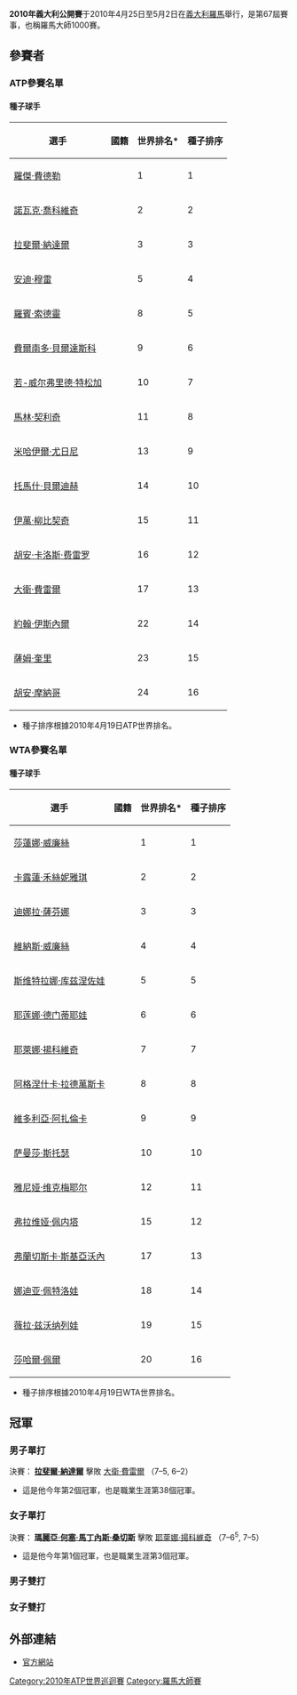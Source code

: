 {{noteTA
|T=zh:2010年意大利公开赛; zh-hk:2010年義大利公開賽; zh-tw:2010年義大利公開賽;
|1=zh:2010年蒙地卡羅勞力士大師賽; zh-hk:2010年蒙特卡洛劳力士大师赛; zh-tw:2010年蒙地卡羅勞力士大師賽;
|2=zh:2010年意大利公开赛; zh-hk:2010年義大利公開賽; zh-tw:2010年義大利公開賽;
|3=zh:罗马; zh-hans:羅馬; zh-tw:羅馬;
}}
{{TennisEventInfo|2010|義大利公開賽|
| date=4月24日 - 5月2日 (男子)<br /> 4月30日 - 5月8日 (女子)
| edition=67屆
| defchampms={{flagicon|ESP}} [[拉斐爾·納達爾|拉斐爾·納達爾]]
| defchampws={{flagicon|RUS}} [[迪娜拉·薩芬娜|迪娜拉·薩芬娜]]
| defchampmd={{flagicon|CAN}} [[丹尼尔·内斯特|丹尼尔·内斯特]] / {{flagicon|SRB}} [[内纳德·齐莫尼奇|内纳德·齐莫尼奇]]
| defchampwd={{flagicon|TPE}} [[謝淑薇|謝淑薇]] / {{flagicon|CHN}} [[彭帥|彭帥]]
}}

'''2010年義大利公開賽'''于2010年4月25日至5月2日在[[義大利|義大利]][[羅馬|羅馬]]舉行，是第67屆賽事，也稱羅馬大師1000賽。

==參賽者==
{{col-begin}}
{{col-2}}
===ATP參賽名單===
====種子球手====
{| class="wikitable" border="1"
|-
! 選手
! 國籍
! 世界排名*
! 種子排序
|-
| [[羅傑·費德勒|羅傑·費德勒]] 
| {{SUI}} 
| 1
| 1
|-
| [[諾瓦克·喬科維奇|諾瓦克·喬科維奇]]
| {{flag|Serbia}} 
| 2
| 2
|-
| [[拉斐爾·納達爾|拉斐爾·納達爾]] 
| {{flag|Spain}} 
| 3
| 3
|-
| [[安迪·穆雷|安迪·穆雷]] 
| {{flag|Great Britain}}
| 5
| 4
|-
| [[羅賓·索德靈|羅賓·索德靈]]   
| {{flag|Sweden}} 
| 8
| 5
|-
| [[費爾南多·貝爾達斯科|費爾南多·貝爾達斯科]]
| {{flag|Spain}} 
| 9
| 6
|-
| [[若-威尔弗里德·特松加|若-威尔弗里德·特松加]]    
| {{flag|France}} 
| 10
| 7
|-
| [[馬林·契利奇|馬林·契利奇]]   
| {{flag|Croatia}} 
| 11
| 8
|-
| [[米哈伊爾·尤日尼|米哈伊爾·尤日尼]]
| {{flag|Russia}} 
| 13
| 9
|-
| [[托馬什·貝爾迪赫|托馬什·貝爾迪赫]]
| {{flag|Czech Republic}} 
| 14
| 10
|-
| [[伊萬·柳比契奇|伊萬·柳比契奇]]   
| {{flag|Croatia}} 
| 15
| 11
|-
| [[胡安·卡洛斯·费雷罗|胡安·卡洛斯·费雷罗]]
| {{flag|Spain}} 
| 16
| 12
|-
| [[大衛·費雷爾|大衛·費雷爾]]  
| {{flag|Spain}} 
| 17
| 13
|-
| [[約翰·伊斯內爾|約翰·伊斯內爾]]
| {{flag|United States}} 
| 22
| 14
|-
| [[薩姆·奎里|薩姆·奎里]]
| {{flag|United States}} 
| 23
| 15
|-
| [[胡安·摩納哥|胡安·摩納哥]]   
| {{flag|Argentina}} 
| 24
| 16
|}
* 種子排序根據2010年4月19日ATP世界排名。
{{col-2}}
===WTA參賽名單===
====種子球手====
{| class="wikitable" border="1"
|-
! 選手
! 國籍
! 世界排名*
! 種子排序
|-
| [[莎蓮娜·威廉絲|莎蓮娜·威廉絲]]
| {{flag|United States}}
| 1
| 1
|-
| [[卡露蓮·禾絲妮雅琪|卡露蓮·禾絲妮雅琪]]
| {{flag|Denmark}}
| 2
| 2
|-
| [[迪娜拉·薩芬娜|迪娜拉·薩芬娜]]
| {{flag|Russia}}
| 3
| 3
|-
| [[維納斯·威廉絲|維納斯·威廉絲]]
| {{flag|United States}}
| 4
| 4
|-
| [[斯维特拉娜·库兹涅佐娃|斯维特拉娜·库兹涅佐娃]]
| {{flag|Russia}}
| 5
| 5
|-
| [[耶莲娜·德门蒂耶娃|耶莲娜·德门蒂耶娃]]
| {{flag|Russia}}
| 6
| 6
|-
| [[耶萊娜·揚科維奇|耶萊娜·揚科維奇]]   
| {{flag|Serbia}} 
| 7
| 7
|-
| [[阿格涅什卡·拉德萬斯卡|阿格涅什卡·拉德萬斯卡]] 
| {{flag|Poland}}
| 8
| 8
|-
| [[維多利亞·阿扎倫卡|維多利亞·阿扎倫卡]]
| {{flag|Belarus}}
| 9
| 9
|-
| [[萨曼莎·斯托瑟|萨曼莎·斯托瑟]]
| {{flag|Australia}}
| 10
| 10
|-
| [[雅尼娅·维克梅耶尔|雅尼娅·维克梅耶尔]]
| {{flag|Belgium}}
| 12
| 11
|-
| [[弗拉维娅·佩内塔|弗拉维娅·佩内塔]]
| {{flag|Italy}}
| 15
| 12
|-
| [[弗蘭切斯卡·斯基亞沃內|弗蘭切斯卡·斯基亞沃內]]
| {{flag|Italy}}
| 17
| 13
|- 
| [[娜迪亚·佩特洛娃|娜迪亚·佩特洛娃]]
| {{flag|Russia}}
| 18
| 14
|-
| [[薇拉·兹沃纳列娃|薇拉·兹沃纳列娃]]
| {{flag|Russia}}
| 19
| 15
|-
| [[莎哈爾·佩爾|莎哈爾·佩爾]]
| {{flag|Israel}}
| 20
| 16
|}
* 種子排序根據2010年4月19日WTA世界排名。

{{col-end}}

==冠軍==
===男子單打===
{{main|2010年義大利公開賽男子單打比賽}}
決賽：'''{{flagicon|ESP}} [[拉斐爾·納達爾|拉斐爾·納達爾]]''' 擊敗 {{flagicon|ESP}} [[大衛·費雷爾|大衛·費雷爾]] （7–5, 6–2）
*這是他今年第2個冠軍，也是職業生涯第38個冠軍。

===女子單打===
{{main|2010年義大利公開賽女子單打比賽}}
決賽：'''{{flagicon|ESP}} [[瑪麗亞·何塞·馬丁內斯·桑切斯|瑪麗亞·何塞·馬丁內斯·桑切斯]]''' 擊敗 {{flagicon|SRB}} [[耶萊娜·揚科維奇|耶萊娜·揚科維奇]] （7–6<sup>5</sup>, 7–5）
*這是他今年第1個冠軍，也是職業生涯第3個冠軍。

===男子雙打===
{{main|2010年義大利公開賽男子雙打比賽}}

===女子雙打===
{{main|2010年義大利公開賽女子雙打比賽}}

==外部連結==
* [https://web.archive.org/web/20100208075057/http://montecarlo.masters-series.com/1/en/home/default.asp 官方網站]

{{羅馬大師賽}}

[[Category:2010年ATP世界巡迴賽|Category:2010年ATP世界巡迴賽]]
[[Category:羅馬大師賽|Category:羅馬大師賽]]
